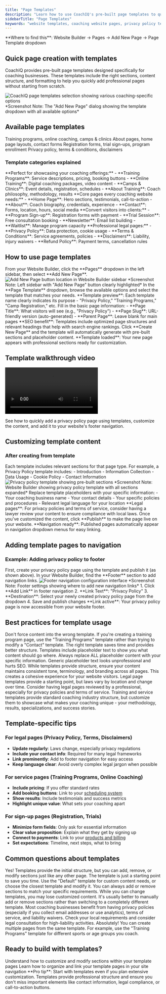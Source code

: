 ```yaml
---
title: "Page Templates"
description: "Learn how to use CoachIQ's pre-built page templates to quickly add professional pages like privacy policies, training programs, and sign-up forms."
sidebarTitle: "Page Templates"
keywords: "website templates, coaching website pages, privacy policy template, training page template, CoachIQ templates"
---
```


<Info>
**Where to find this**: Website Builder → Pages → Add New Page → Page Template dropdown
</Info>

## Quick page creation with templates

CoachIQ provides pre-built page templates designed specifically for coaching businesses. These templates include the right sections, content structure, and formatting to help you quickly add professional pages without starting from scratch.

<Frame>
<img src="/images/page-templates-overview.png" alt="CoachIQ page templates selection showing various coaching-specific options" />
</Frame>
*Screenshot Note: The "Add New Page" dialog showing the template dropdown with all available options*

## Available page templates

<CardGroup cols={2}>
<Card title="Service Templates" icon="dumbbell">
  Training programs, online coaching, camps & clinics
</Card>
<Card title="Business Pages" icon="building">
  About pages, home page layouts, contact forms
</Card>
<Card title="Sign-up Pages" icon="user-plus">
  Registration forms, trial sign-ups, program enrollment
</Card>
<Card title="Legal Pages" icon="scale-balanced">
  Privacy policy, terms & conditions, disclaimers
</Card>
</CardGroup>

### Template categories explained

<Tabs>
<Tab title="Training & Services">
**Perfect for showcasing your coaching offerings:**
- **Training Programs**: Service descriptions, pricing, booking buttons
- **Online Training**: Digital coaching packages, video content
- **Camps & Clinics**: Event details, registration, schedules
- **About Training**: Coach philosophy, methodology, results
</Tab>

<Tab title="Business Essentials">
**Core pages every coaching website needs:**
- **Home Page**: Hero sections, testimonials, call-to-action
- **About**: Coach biography, credentials, experience
- **Contact**: Forms, location, hours, social media
</Tab>

<Tab title="Registration & Sign-ups">
**Convert visitors into clients:**
- **Program Sign-up**: Registration forms with payment
- **Trial Session**: Free consultation booking
- **Newsletter**: Email list building
- **Waitlist**: Manage program capacity
</Tab>

<Tab title="Legal & Compliance">
**Professional legal pages:**
- **Privacy Policy**: Data protection, cookie usage
- **Terms & Conditions**: Service agreements, policies  
- **Disclaimers**: Liability, injury waivers
- **Refund Policy**: Payment terms, cancellation rules
</Tab>
</Tabs>

## How to use page templates

<Steps>
<Step title="Access the page creation dialog">
From your Website Builder, click the **Pages** dropdown in the left sidebar, then select **Add New Page**.

<Frame>
<img src="/images/add-new-page-button-highlighted.png" alt="Add New Page button location in Website Builder sidebar" />
</Frame>
*Screenshot Note: Left sidebar with "Add New Page" button clearly highlighted*
</Step>

<Step title="Choose your template">
In the **Page Template** dropdown, browse the available options and select the template that matches your needs.

<Note>
**Template preview**: Each template name clearly indicates its purpose - "Privacy Policy," "Training Programs," "Camp Registration," etc.
</Note>
</Step>

<Step title="Configure page details">
Fill in the basic page information:
- **Page Title**: What visitors will see (e.g., "Privacy Policy")
- **Page Slug**: URL-friendly version (auto-generated)
- **Parent Page**: Leave blank for main pages

<Tip>
**SEO benefit**: Templates include optimized page structures and relevant headings that help with search engine rankings.
</Tip>
</Step>

<Step title="Create and review">
Click **Create New Page** and the template will automatically generate with pre-built sections and placeholder content.

<Check>
**Template loaded**: Your new page appears with professional sections ready for customization.
</Check>
</Step>
</Steps>

## Template walkthrough video

<Frame>
<video
  controls
  className="w-full aspect-video rounded-xl"
  src="/videos/page-templates-walkthrough.mp4"
></video>
</Frame>

See how to quickly add a privacy policy page using templates, customize the content, and add it to your website's footer navigation.

## Customizing template content

### After creating from template

<Steps>
<Step title="Review the generated sections">
Each template includes relevant sections for that page type. For example, a Privacy Policy template includes:
- Introduction
- Information Collection
- Data Usage
- Cookie Policy
- Contact Information

<Frame>
<img src="/images/privacy-policy-template-sections.png" alt="Privacy policy template showing pre-built sections" />
</Frame>
*Screenshot Note: Website Builder showing privacy policy template with all sections expanded*
</Step>

<Step title="Update placeholder content">
Replace template placeholders with your specific information:
- Your coaching business name
- Your contact details
- Your specific policies and procedures
- Relevant legal language for your location

<Warning>
**Legal pages**: For privacy policies and terms of service, consider having a lawyer review your content to ensure compliance with local laws.
</Warning>
</Step>

<Step title="Publish the page">
Once you've customized the content, click **Publish** to make the page live on your website.

<Note>
**Navigation ready**: Published pages automatically appear in navigation dropdown menus for easy linking.
</Note>
</Step>
</Steps>

## Adding template pages to navigation

### Example: Adding privacy policy to footer

<Steps>
<Step title="Create and publish the page">
First, create your privacy policy page using the template and publish it (as shown above).
</Step>

<Step title="Access footer navigation">
In your Website Builder, find the **Footer** section to add navigation links.

<Frame>
<img src="/images/footer-navigation-settings.png" alt="Footer navigation configuration interface" />
</Frame>
*Screenshot Note: Footer settings showing where to add new navigation links*
</Step>

<Step title="Add the link">
1. Click **Add Link** in footer navigation
2. **Link Text**: "Privacy Policy"
3. **Destination**: Select your newly created privacy policy page from the dropdown
4. Save and publish changes

<Check>
**Link active**: Your privacy policy page is now accessible from your website footer.
</Check>
</Step>
</Steps>

## Best practices for template usage

<AccordionGroup>
<Accordion title="Choose the right template for your content">
Don't force content into the wrong template. If you're creating a training program page, use the "Training Programs" template rather than trying to modify a "Contact" template. The right template saves time and provides better structure.
</Accordion>

<Accordion title="Customize thoroughly, don't leave placeholders">
Templates include placeholder text to show you what content should go where. Always replace ALL placeholder content with your specific information. Generic placeholder text looks unprofessional and hurts SEO.
</Accordion>

<Accordion title="Maintain consistent branding across templates">
While templates provide structure, ensure your content maintains consistent tone, terminology, and branding across all pages. This creates a cohesive experience for your website visitors.
</Accordion>

<Accordion title="Keep legal templates current and compliant">
Legal page templates provide a starting point, but laws vary by location and change over time. Consider having legal pages reviewed by a professional, especially for privacy policies and terms of service.
</Accordion>

<Accordion title="Use service templates to highlight your unique approach">
Training and service templates provide standard coaching industry structure, but customize them to showcase what makes your coaching unique - your methodology, results, specializations, and success stories.
</Accordion>
</AccordionGroup>

## Template-specific tips

### For legal pages (Privacy Policy, Terms, Disclaimers)
- **Update regularly**: Laws change, especially privacy regulations
- **Include your contact info**: Required for many legal frameworks
- **Link prominently**: Add to footer navigation for easy access
- **Keep language clear**: Avoid overly complex legal jargon when possible

### For service pages (Training Programs, Online Coaching)
- **Include pricing**: If you offer standard rates
- **Add booking buttons**: Link to your [scheduling system](/schedule/overview)
- **Show results**: Include testimonials and success metrics
- **Highlight unique value**: What sets your coaching apart

### For sign-up pages (Registration, Trials)
- **Minimize form fields**: Only ask for essential information
- **Clear value proposition**: Explain what they get by signing up
- **Connect to payments**: Link to your [products and billing](/payments/overview)
- **Set expectations**: Timeline, next steps, what to bring

## Common questions about templates

<AccordionGroup>
<Accordion title="Can I modify template sections after creating the page?">
Yes! Templates provide the initial structure, but you can add, remove, or modify sections just like any other page. The template is just a starting point to save you time.
</Accordion>

<Accordion title="What if I don't see a template for what I need?">
Use the "Default" template for custom content needs, or choose the closest template and modify it. You can always add or remove sections to match your specific requirements.
</Accordion>

<Accordion title="Can I change templates after creating a page?">
While you can change templates, you may lose customized content. It's usually better to manually add or remove sections rather than switching to a completely different template.
</Accordion>

<Accordion title="Do I need legal pages for my coaching website?">
Most coaching businesses benefit from having privacy policies (especially if you collect email addresses or use analytics), terms of service, and liability waivers. Check your local requirements and consider legal consultation for high-liability activities.
</Accordion>

<Accordion title="Can I use the same template multiple times?">
Absolutely! You can create multiple pages from the same template. For example, use the "Training Programs" template for different sports or age groups you coach.
</Accordion>
</AccordionGroup>

## Ready to build with templates?

<CardGroup cols={2}>
<Card title="Learn About Page Sections" icon="layout" href="/website/sections">
  Understand how to customize and modify sections within your template pages
</Card>
<Card title="Website Navigation" icon="sitemap" href="/website/pages-navigation">
  Learn how to organize and link your template pages in your site navigation
</Card>
</CardGroup>

<Tip>
**Pro tip**: Start with templates even if you plan extensive customization. Templates provide professional structure and ensure you don't miss important elements like contact information, legal compliance, or call-to-action buttons.
</Tip>

